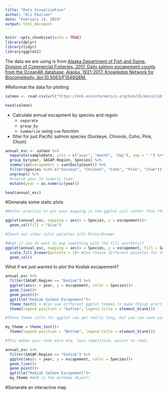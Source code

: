 ```yaml
---
title: "Data Visualization"
author: "Ali Paulson"
date: "February 14, 2019"
output: html_document
---
```


```r
knitr::opts_chunk$set(echo = TRUE)
library(dplyr)
library(tidyr)
library(ggplot2)
```

The data we are using is from [Alaska Department of Fish and Game, Division of Commercial Fisheries. 2017. Daily salmon escapement counts from the OceanAK database, Alaska, 1921-2017. Knowledge Network for Biocomplexity. doi:10.5063/F1S46Q6M.]("https://knb.ecoinformatics.org/knb/d1/mn/v2/object/urn%3Auuid%3Af119a05b-bbe7-4aea-93c6-85434dcb1c5e")


#Reformat the data for plotting
```r
salmon <- read.csv(url("https://knb.ecoinformatics.org/knb/d1/mn/v2/object/urn%3Auuid%3Af119a05b-bbe7-4aea-93c6-85434dcb1c5e", method = "libcurl"), stringsAsFactors = F)

head(salmon)
```

* Calculate annual escapment by species and regoin
    + `separate`
    + `group_by`
    + `summarize` using `sum` function

* filter for just Pacific salmon species (Sockeye, Chinook, Coho, Pink, Chum)

```r
annual_esc <- salmon %>% 
  separate(sampleDate, into = c("year", "month", "day"), sep = "-") %>% 
  group_by(year, SASAP.Region, Species) %>% 
  summarize(escapement = sum(DailyCount)) %>% 
  filter(Species %in% c("Sockeye", "Chinook", "Coho", "Pink", "Chum")) %>% 
  ungroup() %>% 
  #coerce year to numeric type: 
  mutate(year = as.numeric(year))

head(annual_esc)
```


#Generate some static plots

```r
#Better practice to put your mapping in the ggplot call rather than the geom call, unless you are trying to map different parameters on the same plot

ggplot(annual_esc, mapping = aes(x = Species, y = escapement))+
  geom_col(fill = "blue")

#Check out other color palettes with RColorBrewer

#What if you do want to map something with the fill aesthetic?
ggplot(annual_esc, mapping = aes(x = Species, y = escapement, fill = SASAP.Region))+
  scale_fill_brewer(palette = 1)+ #Can choose different palettes for the fill
  geom_col()

```


What if we just wanted to plot the Kodiak escapement?

```r
annual_esc %>% 
  filter(SASAP.Region == "Kodiak") %>% 
  ggplot(aes(x = year, y = escapement, color = Species))+
  geom_line()+
  geom_point()+
  ggtitle("Kodiak Salmon Escapement")+
  theme_test() + #Can use different ggplot themes to make things prettier
  theme(legend.position = "bottom", legend.title = element_blank())

#These theme calls for ggplot can get really long, but you can save your theme function calls to an object: 

my_theme = theme_test()+
  theme(legend.position = "Bottom", legend.title = element_blank())

#This makes your code more dry, less repetition, easier to read. 

annual_esc %>% 
  filter(SASAP.Region == "Kodiak") %>% 
  ggplot(aes(x = year, y = escapement, color = Species))+
  geom_line()+
  geom_point()+
  ggtitle("Kodiak Salmon Escapement")+
  my_theme #Add in the mytheme object!

```

#Generate an interactive map
